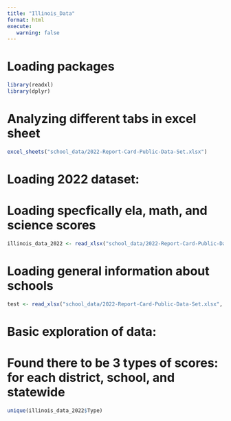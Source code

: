 ```yaml
---
title: "Illinois_Data"
format: html
execute: 
   warning: false
---
```


# Loading packages
```r
library(readxl)
library(dplyr)
```

# Analyzing different tabs in excel sheet
```r
excel_sheets("school_data/2022-Report-Card-Public-Data-Set.xlsx")
```

# Loading 2022 dataset:

# Loading specfically ela, math, and science scores
```r
illinois_data_2022 <- read_xlsx("school_data/2022-Report-Card-Public-Data-Set.xlsx", sheet = "ELA Math Science")
```

# Loading general information about schools

```r
test <- read_xlsx("school_data/2022-Report-Card-Public-Data-Set.xlsx", sheet = "General")
```

# Basic exploration of data:

# Found there to be 3 types of scores: for each district, school, and statewide
```r
unique(illinois_data_2022$Type)
```








